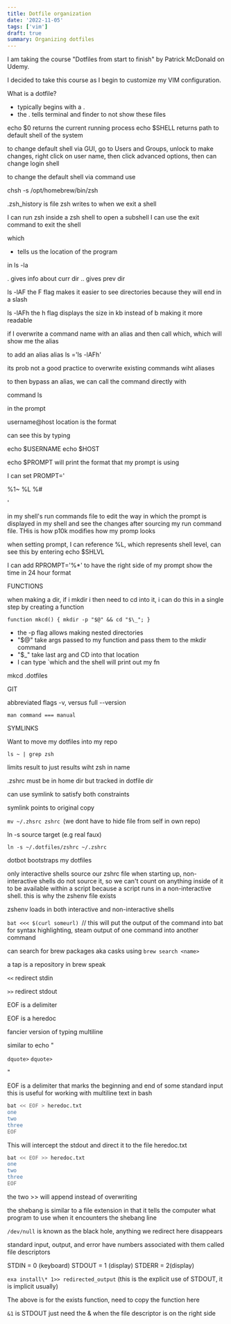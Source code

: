 ```yaml
---
title: Dotfile organization
date: '2022-11-05'
tags: ['vim']
draft: true
summary: Organizing dotfiles
---
```


I am taking the course "Dotfiles from start to finish" by Patrick McDonald on Udemy.

I decided to take this course as I begin to customize my VIM configuration.

What is a dotfile?

- typically begins with a .
- the . tells terminal and finder to not show these files

echo $0 returns the current running process
echo $SHELL returns path to default shell of the system

to change default shell via GUI, go to Users and Groups, unlock to make changes, right click on user name, then click advanced options, then can change login shell

to change the default shell via command use

chsh -s /opt/homebrew/bin/zsh

.zsh_history is file zsh writes to when we exit a shell

I can run zsh inside a zsh shell to open a subshell
I can use the exit command to exit the shell

which <command>

- tells us the location of the program

in ls -la

. gives info about curr dir
.. gives prev dir

ls -lAF the F flag makes it easier to see directories because they will end in a slash

ls -lAFh the h flag displays the size in kb instead of b making it more readable

if I overwrite a command name with an alias and then call which, which will show me the alias

to add an alias
alias ls ='ls -lAFh'

its prob not a good practice to overwrite existing commands wiht aliases

to then bypass an alias, we can call the command directly with

command ls

in the prompt

username@host location is the format

can see this by typing

echo $USERNAME
echo $HOST

echo $PROMPT
will print the format that my prompt is using

I can set PROMPT='

%1~ %L %#

'

in my shell's run commands file to edit the way in which the prompt is displayed in my shell and see the changes after sourcing my run command file. THis is how p10k modifies how my promp looks

when setting prompt, I can reference %L, which represents shell level, can see this by entering echo $SHLVL

I can add RPROMPT='%\*'
to have the right side of my prompt show the time in 24 hour format

FUNCTIONS

when making a dir, if i mkdir i then need to cd into it, i can do this in a single step by creating a function

`function mkcd() { mkdir -p "$@" && cd "$\_"; }`

- the -p flag allows making nested directories
- "$@" take args passed to my function and pass them to the mkdir command
- "$\_" take last arg and CD into that location
- I can type `which <fn name> and the shell will print out my fn

mkcd .dotfiles

GIT

abbreviated flags -v, versus full --version

`man command === manual`

SYMLINKS

Want to move my dotfiles into my repo

`ls ~ | grep zsh`

limits result to just results wiht zsh in name

.zshrc must be in home dir but tracked in dotfile dir

can use symlink to satisfy both constraints

symlink points to original copy

`mv ~/.zhsrc zshrc `(we dont have to hide file from self in own repo)

ln -s source target (e.g real faux)

`ln -s ~/.dotfiles/zshrc ~/.zshrc`

dotbot bootstraps my dotfiles

only interactive shells source our zshrc file when starting up, non-interactive shells do not source it, so we can't count
on anything inside of it to be available within a script because a script runs in a non-interactive shell. this is why the zshenv file
exists

zshenv loads in both interactive and non-interactive shells

`bat <<< $(curl someurl) `// this will put the output of the command into bat for syntax highlighting, steam output of one command into another command

can search for brew packages aka casks using `brew search <name>`

a tap is a repository in brew speak

`<<` redirect stdin

`>>` redirect stdout

EOF is a delimiter

EOF is a heredoc

fancier version of typing multiline

similar to echo "

`dquote>`
`dquote>`

"

EOF is a delimiter that marks the beginning and end of some standard input
this is useful for working with multiline text in bash

```bash
bat << EOF > heredoc.txt
one
two
three
EOF
```

This will intercept the stdout and direct it to the file heredoc.txt

```bash
bat << EOF >> heredoc.txt
one
two
three
EOF
```

the two >> will append instead of overwriting

the shebang is similar to a file extension in that it tells the computer what program to use when it encounters
the shebang line

`/dev/null` is known as the black hole, anything we redirect here disappears

standard input, output, and error have numbers associated with them called file descriptors

STDIN = 0 (keyboard)
STDOUT = 1 (display)
STDERR = 2(display)

`exa install\* 1>> redirected_output` (this is the explicit use of STDOUT, it is implicit usually)

The above is for the exists function, need to copy the function here

`&1` is STDOUT just need the & when the file descriptor is on the right side
